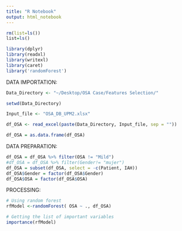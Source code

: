 ```yaml
---
title: "R Notebook"
output: html_notebook
---
```



```r
rm(list=ls())
list=ls()
```

```r
library(dplyr)
library(readxl)
library(writexl)
library(caret)
library('randomForest')
```

DATA IMPORTATION:
```r
Data_Directory <- "~/Desktop/OSA Case/Features Selection/"

setwd(Data_Directory)

Input_file <- "OSA_DB_UPM2.xlsx"

df_OSA <- read_excel(paste(Data_Directory, Input_file, sep = ""))

df_OSA = as.data.frame(df_OSA)
```

DATA PREPARATION:
```r
df_OSA = df_OSA %>% filter(OSA != "Mild")
#df_OSA = df_OSA %>% filter(Gender!= "mujer")
df_OSA = subset(df_OSA, select = -c(Patient, IAH))
df_OSA$Gender = factor(df_OSA$Gender)
df_OSA$OSA = factor(df_OSA$OSA)
```

PROCESSING:
```r
# Using random forest
rfModel <-randomForest( OSA ~ ., df_OSA)

# Getting the list of important variables
importance(rfModel)
```

